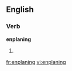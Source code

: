 
==English==

===Verb===
'''enplaning'''

# {{present participle of|[[enplane]]}}

[[fr:enplaning]]
[[vi:enplaning]]